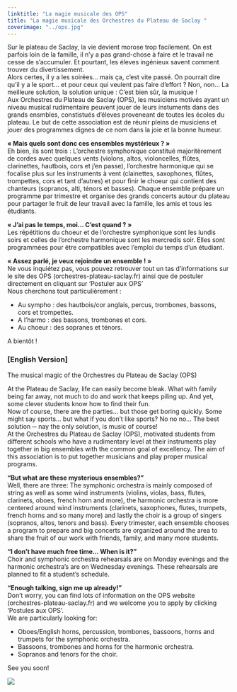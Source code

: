 ```yaml
---
linktitle: "La magie musicale des OPS"
title: "La magie musicale des Orchestres du Plateau de Saclay "
coverimage: "../ops.jpg"
---
```


Sur le plateau de Saclay, la vie devient morose trop facilement. On est parfois loin de la famille, il n’y a pas grand-chose à faire et le travail ne cesse de s’accumuler. Et pourtant, les éleves ingénieux savent comment trouver du divertissement.  
Alors certes, il y a les soirées… mais ça, c’est vite passé. On pourrait dire qu’il y a le sport… et pour ceux qui veulent pas faire d’effort ? Non, non… La meilleure solution, la solution unique : C’est bien sûr, la musique !  
Aux Orchestres du Plateau de Saclay (OPS), les musiciens motivés ayant un niveau musical rudimentaire peuvent jouer de leurs instuments dans des grands ensmbles, constistués d’éleves proveneant de toutes les écoles du plateau. Le but de cette association est de réunir pleins de musiciens et jouer des programmes dignes de ce nom dans la joie et la bonne humeur.

**« Mais quels sont donc ces ensembles mystérieux ? »**  
Eh bien, ils sont trois : L’orchestre symphonique constitué majoritèrement de cordes avec quelques vents (violons, altos, violoncelles, flûtes, clarinettes, hautbois, cors et j’en passe), l’orchestre harmonique qui se focalise plus sur les instruments à vent (clainettes, saxophones, flûtes, trompettes, cors et tant d’autres) et pour finir le choeur qui contient des chanteurs (sopranos, alti, ténors et basses). Chaque ensemble prépare un programme par trimestre et organise des grands concerts autour du plateau pour partager le fruit de leur travail avec la famille, les amis et tous les étudiants.

**« J’ai pas le temps, moi… C’est quand ? »**  
Les répétitions du choeur et de l’orchestre symphonique sont les lundis soirs et celles de l’orchestre harmonique sont les mercredis soir. Elles sont programmées pour être compatibles avec l’emploi du temps d’un étudiant.

**« Assez parlé, je veux rejoindre un ensemble ! »**  
Ne vous inquiétez pas, vous pouvez retrouver tout un tas d’informations sur le site des OPS (orchestres-plateau-saclay.fr) ainsi que de postuler directement en cliquant sur ‘Postuler aux OPS’  
Nous cherchons tout particulièrement :  
- Au sympho : des hautbois/cor anglais, percus, trombones, bassons, cors et trompettes.  
- A l’harmo : des bassons, trombones et cors.  
- Au choeur : des sopranes et ténors.  

A bientôt !

### [English Version]  
The musical magic of the  Orchestres du Plateau de Saclay (OPS)

At the Plateau de Saclay, life can easily become bleak. What with family being far away, not much to do and work that keeps piling up. And yet, some clever students know how to find their fun.  
Now of course, there are the parties… but those get boring quickly. Some might say sports… but what if you don’t like sports? No no no… The best solution ─ nay the only solution, is music of course!  
At the Orchestres du Plateau de Saclay (OPS), motivated students from different schools who have a rudimentary level at their instruments play together in big ensembles with the common goal of excellency. The aim of this association is to put together musicians and play proper musical programs.

**“But what are these mysterious ensembles?”**  
Well, there are three: The symphonic orchestra is mainly composed of string as well as some wind instruments (violins, violas, bass, flutes, clarinets, oboes, french horn and more), the harmonic orchestra is more centered around wind instruments (clarinets, saxophones, flutes, trumpets, french horns and so many more) and lastly the choir is a group of singers (sopranos, altos, tenors and bass). Every trimester, each ensemble chooses a program to prepare and big concerts are organized around the area to share the fruit of our work with friends, family, and many more students.

**“I don’t have much free time… When is it?”**  
Choir and symphonic orchestra rehearsals are on Monday evenings and the harmonic orchestra’s are on Wednesday evenings. These rehearsals are planned to fit a student’s schedule.

**“Enough talking, sign me up already!”**  
Don’t worry, you can find lots of information on the OPS website (orchestres-plateau-saclay.fr) and we welcome you to apply by clicking ‘Postules aux OPS’.  
We are particularly looking for:  
- Oboes/English horns, percussion, trombones, bassoons, horns and trumpets for the symphonic orchestra.  
- Bassoons, trombones and horns for the harmonic orchestra.  
- Sopranos and tenors for the choir.

See you soon!

<img src="/LH34/ops2.png" />